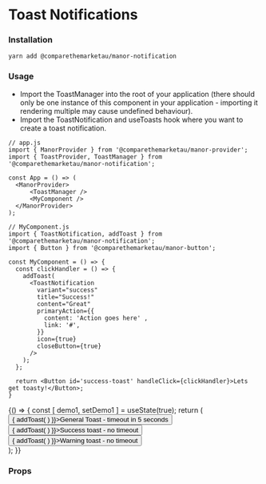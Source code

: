 
<Meta title="Components|Notifications/Toast" component={Notification} />

# Toast Notifications

### Installation
`yarn add @comparethemarketau/manor-notification`

### Usage
* Import the ToastManager into the root of your application (there should only be one instance of this component in your
application - importing it rendering multiple may cause undefined behaviour).
* Import the ToastNotification and useToasts hook where you want to create a toast notification.

```
// app.js
import { ManorProvider } from '@comparethemarketau/manor-provider';
import { ToastProvider, ToastManager } from '@comparethemarketau/manor-notification';

const App = () => (
  <ManorProvider>
      <ToastManager />
      <MyComponent />
  </ManorProvider>
);

// MyComponent.js
import { ToastNotification, addToast } from '@comparethemarketau/manor-notification';
import { Button } from '@comparethemarketau/manor-button';

const MyComponent = () => {
  const clickHandler = () => {
    addToast(
      <ToastNotification
        variant="success"
        title="Success!"
        content="Great"
        primaryAction={{
          content: 'Action goes here' ,
          link: '#',
        }}
        icon={true}
        closeButton={true}
      />
    );
  };

  return <Button id='success-toast' handleClick={clickHandler}>Lets get toasty!</Button>;
}
```

<Preview>
  <Story name="toast notification">
    {() => {
      const [ demo1, setDemo1 ] = useState(true);
      return (
        <div style={{ padding: '2%' }}>
          <ToastManager />
          <Container>
            <div style={{marginTop: '60px', width: '50%'}}>
            <Row>
              <Column xsOffset={6} cols={10}>
                <Button id='general-toast' handleClick={() => {
                  addToast(
                    <ToastNotification
                      variant="general"
                      title="General Toast Message"
                      content="This will auto dismiss in 5 seconds"
                      primaryAction={{
                        content: 'Action goes here',
                        link: '#',
                      }}
                      icon={true}
                      closeButton={true}
                      autoClose={5000}
                    />
                  )
                }}>General Toast - timeout in 5 seconds</Button>
                <Button id='success-toast' handleClick={() => {
                  addToast(
                    <ToastNotification
                      variant="success"
                      title="Success!"
                      content="Great"
                      primaryAction={{
                        content: 'Action goes here' ,
                        link: '#',
                      }}
                      icon={true}
                      closeButton={true}
                    />
                  )
                }}>Success toast - no timeout </Button>
                <Button id='warning-toast' handleClick={() => {
                  addToast(
                    <ToastNotification
                      variant="warning"
                      title="Warning!"
                      content="Something needs your attention"
                      primaryAction={{
                        content: 'Action goes here' ,
                        link: '#',
                      }}
                      icon={true}
                      closeButton={true}
                    />
                  )
                }}>Warning toast - no timeout </Button>
              </Column>
            </Row>
            </div>
          </Container>
        </div>
      );
    }}
  </Story>
</Preview>

### Props
<Props of={ToastNotification} />


